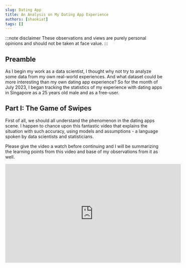 ```yaml
---
slug: Dating App
title: An Analysis on My Dating App Experience
authors: [shaokiat]
tags: []
---
```


:::note disclaimer
These observations and views are purely personal opinions and should not be taken at face value.
:::

## Preamble

As I begin my work as a data scientist, I thought why not try to analyze some data from my own real-world experiences.
And what dataset could be more interesting than my own dating app experience? So for the month of July 2023, I began tracking
the statistics of my experience with dating apps in Singapore as a 25 years old male and as a free-user.

## Part I: The Game of Swipes

First of all, we should all understand the phenomenon in the dating apps scene. I happen to chance upon this fantastic video
that explains the situation with such accuracy, using models and assumptions - a language spoken by data scientists and statisticians.

Please give the video a watch before continuing and I will be summarizing the learning points from this video and base of my
observations from it as well.

<div
  style={{
    display: "flex",
    justifyContent: "center",
    flexDirection: "column",
    alignItems: "center",
  }}
>
  <iframe
    width="560"
    height="315"
    src="https://www.youtube.com/embed/x3lypVnJ0HM"
    frameborder="0"
    allow="accelerometer; autoplay; clipboard-write; encrypted-media; gyroscope; picture-in-picture"
    allowfullscreen
  />
  <div>Source: Memeable Data on Youtube</div>
</div>

### Why are men getting fewer matches?

The median number of matches for men is skewed by the imbalance of several factors:

1. Significantly more men than women uses dating apps (Gender imbalance)
2. Men give more likes than women (Engagement bias)
3. A small share of users get a big share of the likes (Engagement imbalance)

### What is a result of these?

Men:

- As men don't get as much likes, they start giving likes more generously to improve their chances of getting matched.
- Studies indicated that dating apps can have a negative impact on self-esteem, with a stronger effect on men.

Women:

- Women are overwhelmed with choices, making them think more carefully about who they give likes to, and since guys are so
  generous with their likes, there is a good chance he is not even genuinely interested.
- Women often have to find strategies to deal with intrusive behavior from men.

### Personal Strategy

As I believe I do not belong in the top 15%, I naturally applied the strategy as mentioned above. And this means that in
order to acquire more matches, I have to spend time to optimize a good dating profile, and at the same time be more generous with
my likes.

As the saying goes, "Beggers can't be choosers".

## Part II: Matches Statistics

Below is a Sankey Chart of the statistics for the month of July 2023.

#### Sankey Chart of Dating App Statistics

<div
  style={{
    textAlign: "center",
    display: "flex",
    justifyContent: "space-evenly",
  }}
>
  <img
    src="/shaokiat-blog/img/blog/sankey-dating-app.png"
    alt="sankey chart"
    width="800"
  />
</div>
<br />

### What could be optimised?

From the observation of the chart,

- 30% of matches did not end up with any messages at all. And since I have to start the conversations the majority of the
  time, perhaps I could be more careful and less generous with my likes.
- 27% of matches that did have messages, never replied, possibly indicating that I should look into working on my opening message.

### Limitations

This chart is limited in information to draw conclusions from, and only offers a big picture view of the statistics.
The chart does not tell me about the quality of the matches from each platform and there could potentially be data imbalance
present in each app, possibly due to different the demographic of the users. A more detailed approach could be used to include factors such as user feedback,
satisfaction ratings, success stories, or user demographics. These additional data could then provide some insights into each
the respective dating apps.

## Conclusion

In conclusion, keeping track of the data from personal experiences is indeed an interesting way to gain insights into my own preferences,
patterns and experiences. This self-reflection can hopefully lead to enhanced decision making, and ultimately an increased
likelihood of finding a potential partner.

This is definitely a good experiment to get me more proactive and mindful about the data that surrounds me in the digital landscape
as I continue to explore and understand the broader implications of data in my life.
